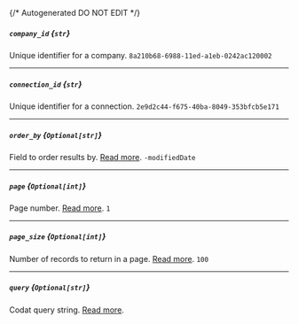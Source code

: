 {/* Autogenerated DO NOT EDIT  */}
##### `company_id` *{`str`}*
Unique identifier for a company.
`8a210b68-6988-11ed-a1eb-0242ac120002`

---
##### `connection_id` *{`str`}*
Unique identifier for a connection.
`2e9d2c44-f675-40ba-8049-353bfcb5e171`

---
##### `order_by` *{`Optional[str]`}*
Field to order results by. [Read more](https://docs.codat.io/using-the-api/ordering-results).
`-modifiedDate`

---
##### `page` *{`Optional[int]`}*
Page number. [Read more](https://docs.codat.io/using-the-api/paging).
`1`

---
##### `page_size` *{`Optional[int]`}*
Number of records to return in a page. [Read more](https://docs.codat.io/using-the-api/paging).
`100`

---
##### `query` *{`Optional[str]`}*
Codat query string. [Read more](https://docs.codat.io/using-the-api/querying).

